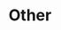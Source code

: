---
title: Other
info: Discover tips and tricks for optimizing your experience, including user and workspace management, personalization settings, and navigation enhancements.
icon: IconGitHub
image: /images/user-guide/tips/light-bulb.png
sectionInfo: A brief guide to grasp the basics of Twenty
---